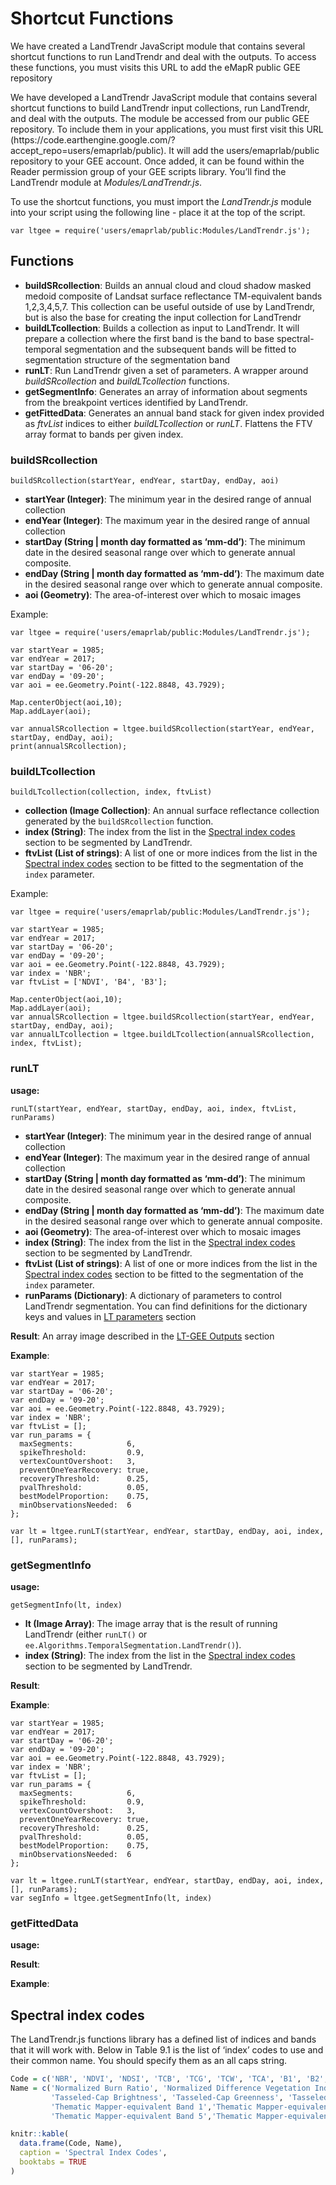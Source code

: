 # Shortcut Functions

We have created a LandTrendr JavaScript module that contains several shortcut functions to run LandTrendr and deal with the outputs. To access these functions, you must visits this URL to add the eMapR public GEE repository 

We have developed a LandTrendr JavaScript module that contains several shortcut functions to build LandTrendr input collections, run LandTrendr, and deal with the outputs. The module be accessed from our public GEE repository. To include them in your applications, you must first visit this URL (https://code.earthengine.google.com/?accept_repo=users/emaprlab/public). It will add the users/emaprlab/public repository to your GEE account. Once added, it can be found within the Reader permission group of your GEE scripts library. You'll find the LandTrendr module at *Modules/LandTrendr.js*.

To use the shortcut functions, you must import the *LandTrendr.js* module into your script using the following line - place it at the top of the script. 

```
var ltgee = require('users/emaprlab/public:Modules/LandTrendr.js');
```

## Functions

+ **buildSRcollection**: Builds an annual cloud and cloud shadow masked medoid composite of Landsat surface reflectance TM-equivalent bands 1,2,3,4,5,7. This collection can be useful outside of use by LandTrendr, but is also the base for creating the input collection for LandTrendr
+ **buildLTcollection**: Builds a collection as input to LandTrendr. It will prepare a collection where the first band is the band to base spectral-temporal segmentation and the subsequent bands will be fitted to segmentation structure of the segmentation band 
+ **runLT**: Run LandTrendr given a set of parameters. A wrapper around *buildSRcollection* and *buildLTcollection* functions.
+ **getSegmentInfo**: Generates an array of information about segments from the breakpoint vertices identified by LandTrendr.
+ **getFittedData**: Generates an annual band stack for given index provided as *ftvList* indices to either *buildLTcollection* or *runLT*. Flattens the FTV array format to bands per given index.

### buildSRcollection

`buildSRcollection(startYear, endYear, startDay, endDay, aoi)`

+ **startYear (Integer)**: The minimum year in the desired range of annual collection
+ **endYear (Integer)**: The maximum year in the desired range of annual collection
+ **startDay (String | month day formatted as 'mm-dd')**: The minimum date in the desired seasonal range over which to generate annual composite.
+ **endDay (String | month day formatted as 'mm-dd')**: The maximum date in the desired seasonal range over which to generate annual composite.
+ **aoi (Geometry)**: The area-of-interest over which to mosaic images

Example:
```
var ltgee = require('users/emaprlab/public:Modules/LandTrendr.js');

var startYear = 1985;
var endYear = 2017;
var startDay = '06-20';
var endDay = '09-20';
var aoi = ee.Geometry.Point(-122.8848, 43.7929);

Map.centerObject(aoi,10);
Map.addLayer(aoi);

var annualSRcollection = ltgee.buildSRcollection(startYear, endYear, startDay, endDay, aoi);
print(annualSRcollection);
```

### buildLTcollection

`buildLTcollection(collection, index, ftvList)`

+ **collection (Image Collection)**: An annual surface reflectance collection generated by the `buildSRcollection` function. 
+ **index (String)**: The index from the list in the [Spectral index codes] section to be segmented by LandTrendr.
+ **ftvList (List of strings)**: A list of one or more indices from the list in the [Spectral index codes] section to be fitted to the segmentation of the `index` parameter.

Example:
```
var ltgee = require('users/emaprlab/public:Modules/LandTrendr.js');

var startYear = 1985;
var endYear = 2017;
var startDay = '06-20';
var endDay = '09-20';
var aoi = ee.Geometry.Point(-122.8848, 43.7929);
var index = 'NBR';
var ftvList = ['NDVI', 'B4', 'B3'];

Map.centerObject(aoi,10);
Map.addLayer(aoi);
var annualSRcollection = ltgee.buildSRcollection(startYear, endYear, startDay, endDay, aoi);
var annualLTcollection = ltgee.buildLTcollection(annualSRcollection, index, ftvList);
```


### runLT

**usage:**

`runLT(startYear, endYear, startDay, endDay, aoi, index, ftvList, runParams)`

+ **startYear (Integer)**: The minimum year in the desired range of annual collection
+ **endYear (Integer)**: The maximum year in the desired range of annual collection
+ **startDay (String | month day formatted as 'mm-dd')**: The minimum date in the desired seasonal range over which to generate annual composite.
+ **endDay (String | month day formatted as 'mm-dd')**: The maximum date in the desired seasonal range over which to generate annual composite.
+ **aoi (Geometry)**: The area-of-interest over which to mosaic images
+ **index (String)**: The index from the list in the [Spectral index codes] section to be segmented by LandTrendr.
+ **ftvList (List of strings)**: A list of one or more indices from the list in the [Spectral index codes] section to be fitted to the segmentation of the `index` parameter.
+ **runParams (Dictionary)**: A dictionary of parameters to control LandTrendr segmentation. You can find definitions for the dictionary keys and values in [LT parameters](./lt-gee-requirements.html#lt-parameters) section 


**Result**:
An array image described in the [LT-GEE Outputs](./lt-gee-outputs.html) section


**Example**:
```
var startYear = 1985;
var endYear = 2017;
var startDay = '06-20';
var endDay = '09-20';
var aoi = ee.Geometry.Point(-122.8848, 43.7929);
var index = 'NBR';
var ftvList = [];
var run_params = { 
  maxSegments:            6,
  spikeThreshold:         0.9,
  vertexCountOvershoot:   3,
  preventOneYearRecovery: true,
  recoveryThreshold:      0.25,
  pvalThreshold:          0.05,
  bestModelProportion:    0.75,
  minObservationsNeeded:  6
};

var lt = ltgee.runLT(startYear, endYear, startDay, endDay, aoi, index, [], runParams);
```





### getSegmentInfo

**usage:**

`getSegmentInfo(lt, index)`

+ **lt (Image Array)**: The image array that is the result of running LandTrendr (either `runLT()` or `ee.Algorithms.TemporalSegmentation.LandTrendr()`). 
+ **index (String)**: The index from the list in the [Spectral index codes] section to be segmented by LandTrendr.

**Result**:

**Example**:
```
var startYear = 1985;
var endYear = 2017;
var startDay = '06-20';
var endDay = '09-20';
var aoi = ee.Geometry.Point(-122.8848, 43.7929);
var index = 'NBR';
var ftvList = [];
var run_params = { 
  maxSegments:            6,
  spikeThreshold:         0.9,
  vertexCountOvershoot:   3,
  preventOneYearRecovery: true,
  recoveryThreshold:      0.25,
  pvalThreshold:          0.05,
  bestModelProportion:    0.75,
  minObservationsNeeded:  6
};

var lt = ltgee.runLT(startYear, endYear, startDay, endDay, aoi, index, [], runParams);
var segInfo = ltgee.getSegmentInfo(lt, index)

```

### getFittedData

**usage:**

**Result**:

**Example**:


## Spectral index codes 

The LandTrendr.js functions library has a defined list of indices and bands that it will work with. Below in Table 9.1 is the list of 'index' codes to use and their common name. You should specify them as an all caps string.


```r
Code = c('NBR', 'NDVI', 'NDSI', 'TCB', 'TCG', 'TCW', 'TCA', 'B1', 'B2', 'B3', 'B4', 'B5', 'B7')
Name = c('Normalized Burn Ratio', 'Normalized Difference Vegetation Index', 'Normalized Different Snow Index',
         'Tasseled-Cap Brightness', 'Tasseled-Cap Greenness', 'Tasseled-Cap Wetness', 'Tasseled-Cap Angle',
         'Thematic Mapper-equivalent Band 1','Thematic Mapper-equivalent Band 2','Thematic Mapper-equivalent Band 3','Thematic Mapper-equivalent Band 4',
         'Thematic Mapper-equivalent Band 5','Thematic Mapper-equivalent Band 7')

```




```r
knitr::kable(
  data.frame(Code, Name), 
  caption = 'Spectral Index Codes',
  booktabs = TRUE
)
```





